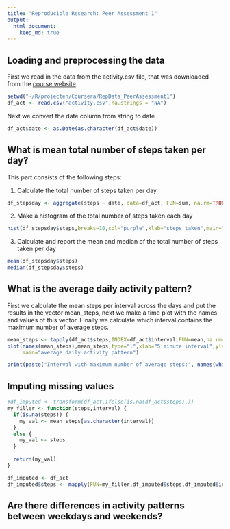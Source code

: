 ```yaml
---
title: "Reproducible Research: Peer Assessment 1"
output: 
  html_document:
    keep_md: true
---
```



## Loading and preprocessing the data

First we read in the data from the activity.csv file, that was downloaded from the [course website](https://d396qusza40orc.cloudfront.net/repdata%2Fdata%2Factivity.zip).


```r
setwd("~/R/projecten/Coursera/RepData_PeerAssessment1")
df_act <- read.csv("activity.csv",na.strings = "NA")
```

Next we convert the date column from string to date
```r
df_act$date <- as.Date(as.character(df_act$date))

```

## What is mean total number of steps taken per day?
This part consists of the following steps:

1. Calculate the total number of steps taken per day
```r
df_stepsday <- aggregate(steps ~ date, data=df_act, FUN=sum, na.rm=TRUE )
```
2. Make a histogram of the total number of steps taken each day
```r
hist(df_stepsday$steps,breaks=10,col="purple",xlab="steps taken",main="Steps taken per day")
```

3. Calculate and report the mean and median of the total number of steps taken per day
```r
mean(df_stepsday$steps)
median(df_stepsday$steps)

```

## What is the average daily activity pattern?
First we calculate the mean steps per interval across the days and put the results in the vector mean_steps, next we make a time plot with the names and values of this vector. Finally we calculate which interval contains the maximum number of average steps.

```r
mean_steps <- tapply(df_act$steps,INDEX=df_act$interval,FUN=mean,na.rm=TRUE)
plot(names(mean_steps),mean_steps,type="l",xlab="5 minute interval",ylab="mean steps",
     main="average daily activity pattern")

print(paste("Interval with maximum number of average steps:", names(which.max(mean_steps))))
```



## Imputing missing values

```r
#df_imputed <- transform(df_act,ifelse(is.na(df_act$steps),))
my_filler <- function(steps,interval) {
  if(is.na(steps)) {
    my_val <- mean_steps[as.character(interval)]
  }
  else {
    my_val <- steps
  }
  
  return(my_val)
}

df_imputed <- df_act
df_imputed$steps <- mapply(FUN=my_filler,df_imputed$steps,df_imputed$interval)

```

## Are there differences in activity patterns between weekdays and weekends?
